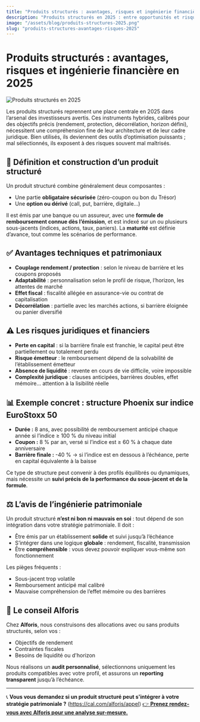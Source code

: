 ```yaml
---
title: "Produits structurés : avantages, risques et ingénierie financière en 2025"
description: "Produits structurés en 2025 : entre opportunités et risques, découvrez l'approche patrimoniale pour les intégrer intelligemment."
image: "/assets/blog/produits-structures-2025.png"
slug: "produits-structures-avantages-risques-2025"
---
```


# Produits structurés : avantages, risques et ingénierie financière en 2025

![Produits structurés en 2025](/assets/blog/produits-structures-2025.png)

Les produits structurés reprennent une place centrale en 2025 dans l’arsenal des investisseurs avertis. Ces instruments hybrides, calibrés pour des objectifs précis (rendement, protection, décorrélation, horizon défini), nécessitent une compréhension fine de leur architecture et de leur cadre juridique. Bien utilisés, ils deviennent des outils d’optimisation puissants ; mal sélectionnés, ils exposent à des risques souvent mal maîtrisés.

## 🧱 Définition et construction d’un produit structuré

Un produit structuré combine généralement deux composantes :

- Une partie **obligataire sécurisée** (zéro-coupon ou bon du Trésor)
- Une **option ou dérivé** (call, put, barrière, digitale…)

Il est émis par une banque ou un assureur, avec une **formule de remboursement connue dès l’émission**, et est indexé sur un ou plusieurs sous-jacents (indices, actions, taux, paniers). La **maturité** est définie d’avance, tout comme les scénarios de performance.

## ✅ Avantages techniques et patrimoniaux

- **Couplage rendement / protection** : selon le niveau de barrière et les coupons proposés  
- **Adaptabilité** : personnalisation selon le profil de risque, l’horizon, les attentes de marché  
- **Effet fiscal** : fiscalité allégée en assurance-vie ou contrat de capitalisation  
- **Décorrélation** : partielle avec les marchés actions, si barrière éloignée ou panier diversifié  

## ⚠️ Les risques juridiques et financiers

- **Perte en capital** : si la barrière finale est franchie, le capital peut être partiellement ou totalement perdu  
- **Risque émetteur** : le remboursement dépend de la solvabilité de l’établissement émetteur  
- **Absence de liquidité** : revente en cours de vie difficile, voire impossible  
- **Complexité juridique** : clauses anticipées, barrières doubles, effet mémoire… attention à la lisibilité réelle  

## 📊 Exemple concret : structure Phoenix sur indice EuroStoxx 50

- **Durée :** 8 ans, avec possibilité de remboursement anticipé chaque année si l’indice ≥ 100 % du niveau initial  
- **Coupon :** 8 % par an, versé si l’indice est ≥ 60 % à chaque date anniversaire  
- **Barrière finale :** -40 % → si l’indice est en dessous à l’échéance, perte en capital équivalente à la baisse  

Ce type de structure peut convenir à des profils équilibrés ou dynamiques, mais nécessite un **suivi précis de la performance du sous-jacent et de la formule**.

## ⚖️ L’avis de l’ingénierie patrimoniale

Un produit structuré **n’est ni bon ni mauvais en soi** : tout dépend de son intégration dans votre stratégie patrimoniale. Il doit :

- Être émis par un établissement **solide** et suivi jusqu’à l’échéance  
- S’intégrer dans une logique **globale** : rendement, fiscalité, transmission  
- Être **compréhensible** : vous devez pouvoir expliquer vous-même son fonctionnement  

Les pièges fréquents :  
- Sous-jacent trop volatile  
- Remboursement anticipé mal calibré  
- Mauvaise compréhension de l’effet mémoire ou des barrières  

## 📍 Le conseil Alforis

Chez **Alforis**, nous construisons des allocations avec ou sans produits structurés, selon vos :

- Objectifs de rendement  
- Contraintes fiscales  
- Besoins de liquidité ou d'horizon  

Nous réalisons un **audit personnalisé**, sélectionnons uniquement les produits compatibles avec votre profil, et assurons un **reporting transparent** jusqu’à l’échéance.

---

📞 **Vous vous demandez si un produit structuré peut s'intégrer à votre stratégie patrimoniale ?**  (https://cal.com/alforis/appel)
[👉 **Prenez rendez-vous avec Alforis pour une analyse sur-mesure.**](https://www.alforis.fr/prendre-rendez-vous)
